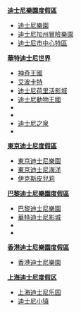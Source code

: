 </big>'''[[迪士尼樂園度假區|迪士尼樂園度假區]]'''</big>
*[[迪士尼樂園|迪士尼樂園]]
*[[迪士尼加州冒險樂園|迪士尼加州冒險樂園]]
*[[迪士尼市中心特區|迪士尼市中心特區]]

</big>'''[[華特迪士尼世界|華特迪士尼世界]]'''</big>
*[[神奇王國|神奇王國]]
*[[艾波卡特|艾波卡特]]
*[[迪士尼荷里活影城|迪士尼荷里活影城]]
*[[迪士尼動物王國|迪士尼動物王國]]
*{{le|迪士尼颱風湖|Disney's Typhoon Lagoon}}
*{{le|迪士尼碧麗灘|Disney's Blizzard Beach}}
*[[迪士尼之泉|迪士尼之泉]]
*{{le|ESPN綜合運動園區|ESPN Wide World of Sports Complex}}

</big>'''[[東京迪士尼度假區|東京迪士尼度假區]]'''</big>
*[[東京迪士尼樂園|東京迪士尼樂園]] 
*[[東京迪士尼海洋|東京迪士尼海洋]] 
*[[伊克斯皮兒莉|伊克斯皮兒莉]]

</big>'''[[巴黎迪士尼樂園度假區|巴黎迪士尼樂園度假區]]'''</big>
*[[巴黎迪士尼樂園|巴黎迪士尼樂園]]
*[[華特迪士尼影城|華特迪士尼影城]] 
*{{le|迪士尼村莊|Disney Village}}
*{{le|歐洲之谷|Val d'Europe}}

</big>'''[[香港迪士尼樂園度假區|香港迪士尼樂園度假區]]'''</big>
*[[香港迪士尼樂園|香港迪士尼樂園]]

</big>'''[[上海迪士尼度假区|上海迪士尼度假区]]'''</big>
*[[上海迪士尼乐园|上海迪士尼乐园]]
*[[迪士尼小镇|迪士尼小镇]]